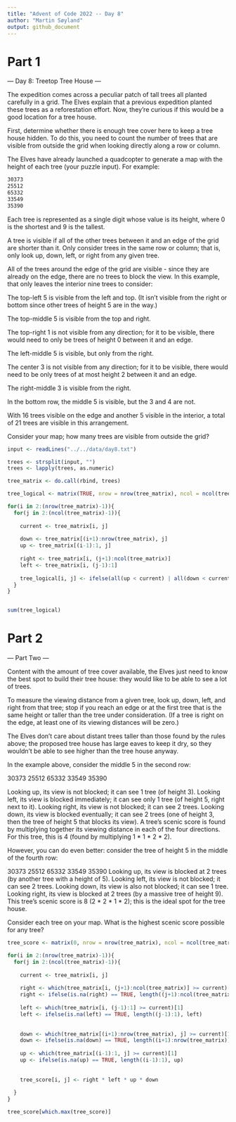 ```yaml
---
title: "Advent of Code 2022 -- Day 8"
author: "Martin Søyland"
output: github_document
---
```



# Part 1

--- Day 8: Treetop Tree House ---

The expedition comes across a peculiar patch of tall trees all planted carefully in a grid. The Elves explain that a previous expedition planted these trees as a reforestation effort. Now, they're curious if this would be a good location for a tree house.

First, determine whether there is enough tree cover here to keep a tree house hidden. To do this, you need to count the number of trees that are visible from outside the grid when looking directly along a row or column.

The Elves have already launched a quadcopter to generate a map with the height of each tree (your puzzle input). For example:

```bash
30373
25512
65332
33549
35390
```

Each tree is represented as a single digit whose value is its height, where 0 is the shortest and 9 is the tallest.

A tree is visible if all of the other trees between it and an edge of the grid are shorter than it. Only consider trees in the same row or column; that is, only look up, down, left, or right from any given tree.

All of the trees around the edge of the grid are visible - since they are already on the edge, there are no trees to block the view. In this example, that only leaves the interior nine trees to consider:

The top-left 5 is visible from the left and top. (It isn't visible from the right or bottom since other trees of height 5 are in the way.)

The top-middle 5 is visible from the top and right.

The top-right 1 is not visible from any direction; for it to be visible, there would need to only be trees of height 0 between it and an edge.

The left-middle 5 is visible, but only from the right.

The center 3 is not visible from any direction; for it to be visible, there would need to be only trees of at most height 2 between it and an edge.

The right-middle 3 is visible from the right.

In the bottom row, the middle 5 is visible, but the 3 and 4 are not.

With 16 trees visible on the edge and another 5 visible in the interior, a total of 21 trees are visible in this arrangement.

Consider your map; how many trees are visible from outside the grid?


```r
input <- readLines("../../data/day8.txt")

trees <- strsplit(input, "")
trees <- lapply(trees, as.numeric)

tree_matrix <- do.call(rbind, trees)

tree_logical <- matrix(TRUE, nrow = nrow(tree_matrix), ncol = ncol(tree_matrix))

for(i in 2:(nrow(tree_matrix)-1)){
  for(j in 2:(ncol(tree_matrix)-1)){
    
    current <- tree_matrix[i, j]
    
    down <- tree_matrix[(i+1):nrow(tree_matrix), j]
    up <- tree_matrix[(i-1):1, j]
    
    right <- tree_matrix[i, (j+1):ncol(tree_matrix)]
    left <- tree_matrix[i, (j-1):1]
    
    tree_logical[i, j] <- ifelse(all(up < current) | all(down < current) | all(right < current) | all(left < current), TRUE, FALSE)
  }
}


sum(tree_logical)

```

# Part 2

--- Part Two ---

Content with the amount of tree cover available, the Elves just need to know the best spot to build their tree house: they would like to be able to see a lot of trees.

To measure the viewing distance from a given tree, look up, down, left, and right from that tree; stop if you reach an edge or at the first tree that is the same height or taller than the tree under consideration. (If a tree is right on the edge, at least one of its viewing distances will be zero.)

The Elves don't care about distant trees taller than those found by the rules above; the proposed tree house has large eaves to keep it dry, so they wouldn't be able to see higher than the tree house anyway.

In the example above, consider the middle 5 in the second row:

30373
25512
65332
33549
35390

Looking up, its view is not blocked; it can see 1 tree (of height 3).
Looking left, its view is blocked immediately; it can see only 1 tree (of height 5, right next to it).
Looking right, its view is not blocked; it can see 2 trees.
Looking down, its view is blocked eventually; it can see 2 trees (one of height 3, then the tree of height 5 that blocks its view).
A tree's scenic score is found by multiplying together its viewing distance in each of the four directions. For this tree, this is 4 (found by multiplying 1 * 1 * 2 * 2).

However, you can do even better: consider the tree of height 5 in the middle of the fourth row:

30373
25512
65332
33549
35390
Looking up, its view is blocked at 2 trees (by another tree with a height of 5).
Looking left, its view is not blocked; it can see 2 trees.
Looking down, its view is also not blocked; it can see 1 tree.
Looking right, its view is blocked at 2 trees (by a massive tree of height 9).
This tree's scenic score is 8 (2 * 2 * 1 * 2); this is the ideal spot for the tree house.

Consider each tree on your map. What is the highest scenic score possible for any tree?

```r
tree_score <- matrix(0, nrow = nrow(tree_matrix), ncol = ncol(tree_matrix))

for(i in 2:(nrow(tree_matrix)-1)){
  for(j in 2:(ncol(tree_matrix)-1)){
    
    current <- tree_matrix[i, j]
    
    right <- which(tree_matrix[i, (j+1):ncol(tree_matrix)] >= current)[1]
    right <- ifelse(is.na(right) == TRUE, length((j+1):ncol(tree_matrix)), right)
  
    left <- which(tree_matrix[i, (j-1):1] >= current)[1]
    left <- ifelse(is.na(left) == TRUE, length((j-1):1), left)
    
    
    down <- which(tree_matrix[(i+1):nrow(tree_matrix), j] >= current)[1]
    down <- ifelse(is.na(down) == TRUE, length((i+1):nrow(tree_matrix)), down)
    
    up <- which(tree_matrix[(i-1):1, j] >= current)[1]
    up <- ifelse(is.na(up) == TRUE, length((i-1):1), up)
    
    
    tree_score[i, j] <- right * left * up * down
    
  }
}

tree_score[which.max(tree_score)]

```

